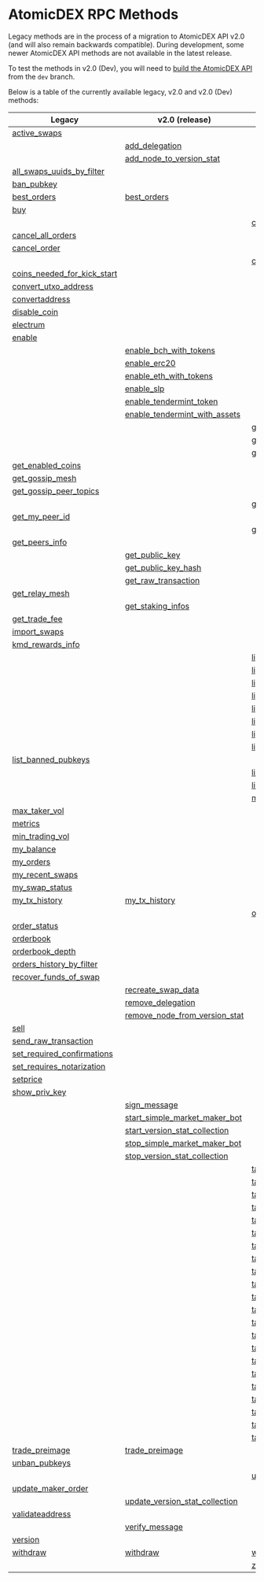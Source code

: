 
# AtomicDEX RPC Methods

Legacy methods are in the process of a migration to AtomicDEX API v2.0 (and will also remain backwards compatible).
During development, some newer AtomicDEX API methods are not available in the latest release.

To test the methods in v2.0 (Dev), you will need to [build the AtomicDEX API](../atomicdex/setup/) from the `dev` branch.

Below is a table of the currently available legacy, v2.0 and v2.0 (Dev) methods:

| Legacy                                                                                                       | v2.0 (release)                                                                                               | v2.0 (dev)                                                                                                   |
| ------------------------------------------------------------------------------------------------------------ | ------------------------------------------------------------------------------------------------------------ | ------------------------------------------------------------------------------------------------------------ |
|                       [active_swaps](/atomicdex/api/legacy/active_swaps/#active_swaps)                       |                                                                                                              |                                                                                                              |
|                                                                                                              |                     [add_delegation](/atomicdex/api/v20/add_delegation/#add_delegation)                      |                                                                                                              |
|                                                                                                              |      [add_node_to_version_stat](/atomicdex/api/v20/add_node_to_version_stat/#add_node_to_version_stat)       |                                                                                                              |
|   [all_swaps_uuids_by_filter](/atomicdex/api/legacy/all_swaps_uuids_by_filter/#all_swaps_uuids_by_filter)    |                                                                                                              |                                                                                                              |
|                          [ban_pubkey](/atomicdex/api/legacy/ban_pubkey/#ban_pubkey)                          |                                                                                                              |                                                                                                              |
|                        [best_orders](/atomicdex/api/legacy/best_orders/#best_orders)                         |                          [best_orders](/atomicdex/api/v20/best_orders/#best_orders)                          |                                                                                                              |
|                                    [buy](/atomicdex/api/legacy/buy/#buy)                                     |                                                                                                              |                                                                                                              |
|                                                                                                              |                                                                                                              |           [can_get_new_address](/atomicdex/api/v20-dev/hd_address_management/#can_get_new_address)           |
|               [cancel_all_orders](/atomicdex/api/legacy/cancel_all_orders/#cancel_all_orders)                |                                                                                                              |                                                                                                              |
|                       [cancel_order](/atomicdex/api/legacy/cancel_order/#cancel_order)                       |                                                                                                              |                                                                                                              |
|                                                                                                              |                                                                                                              |                  [close_channel](/atomicdex/api/v20-dev/lightning/channels/#close_channel)                   |
| [coins_needed_for_kick_start](/atomicdex/api/legacy/coins_needed_for_kick_start/#coins_needed_for_kick_start) |                                                                                                              |                                                                                                              |
|           [convert_utxo_address](/atomicdex/api/legacy/convert_utxo_address/#convert_utxo_address)           |                                                                                                              |                                                                                                              |
|                    [convertaddress](/atomicdex/api/legacy/convertaddress/#convertaddress)                    |                                                                                                              |                                                                                                              |
|                       [disable_coin](/atomicdex/api/legacy/disable_coin/#disable_coin)                       |                                                                                                              |                                                                                                              |
|                         [electrum](/atomicdex/api/legacy/coin_activation/#electrum)                          |                                                                                                              |                                                                                                              |
|                           [enable](/atomicdex/api/legacy/coin_activation/#enable)                            |                                                                                                              |                                                                                                              |
|                                                                                                              |         [enable_bch_with_tokens](/atomicdex/api/v20/enable_bch_with_tokens/#enable_bch_with_tokens)          |                                                                                                              |
|                                                                                                              |                        [enable_erc20](/atomicdex/api/v20/enable_erc20/#enable_erc20)                         |                                                                                                              |
|                                                                                                              |         [enable_eth_with_tokens](/atomicdex/api/v20/enable_eth_with_tokens/#enable_eth_with_tokens)          |                                                                                                              |
|                                                                                                              |                           [enable_slp](/atomicdex/api/v20/enable_slp/#enable_slp)                            |                                                                                                              |
|                                                                                                              |        [enable_tendermint_token](/atomicdex/api/v20/enable_tendermint_token/#enable_tendermint_token)        |                                                                                                              |
|                                                                                                              | [enable_tendermint_with_assets](/atomicdex/api/v20/enable_tendermint_with_assets/#enable_tendermint_with_assets) |                                                                                                              |
|                                                                                                              |                                                                                                              |            [get_channel_details](/atomicdex/api/v20-dev/lightning/channels/#get_channel_details)             |
|                                                                                                              |                                                                                                              |         [get_claimable_balances](/atomicdex/api/v20-dev/lightning/channels/#get_claimable_balances)          |
|                                                                                                              |                                                                                                              |                  [get_current_mtp](/atomicdex/api/v20-dev/get_current_mtp/#get_current_mtp)                  |
|               [get_enabled_coins](/atomicdex/api/legacy/get_enabled_coins/#get_enabled_coins)                |                                                                                                              |                                                                                                              |
|                  [get_gossip_mesh](/atomicdex/api/legacy/get_gossip_mesh/#get_gossip_mesh)                   |                                                                                                              |                                                                                                              |
|        [get_gossip_peer_topics](/atomicdex/api/legacy/get_gossip_peer_topics/#get_gossip_peer_topics)        |                                                                                                              |                                                                                                              |
|                                                                                                              |                                                                                                              |               [get_locked_amount](/atomicdex/api/v20-dev/get_locked_amount/#get_locked_amount)               |
|                [get_my_peer_id](/atomicdex/api/legacy/get_gossip_topic_peers/#get_my_peer_id)                |                                                                                                              |                                                                                                              |
|                                                                                                              |                                                                                                              |               [get_new_address](/atomicdex/api/v20-dev/hd_address_management/#get_new_address)               |
|                    [get_peers_info](/atomicdex/api/legacy/get_peers_info/#get_peers_info)                    |                                                                                                              |                                                                                                              |
|                                                                                                              |                     [get_public_key](/atomicdex/api/v20/get_public_key/#get_public_key)                      |                                                                                                              |
|                                                                                                              |              [get_public_key_hash](/atomicdex/api/v20/get_public_key_hash/#get_public_key_hash)              |                                                                                                              |
|                                                                                                              |              [get_raw_transaction](/atomicdex/api/v20/get_raw_transaction/#get_raw_transaction)              |                                                                                                              |
|                    [get_relay_mesh](/atomicdex/api/legacy/get_relay_mesh/#get_relay_mesh)                    |                                                                                                              |                                                                                                              |
|                                                                                                              |                 [get_staking_infos](/atomicdex/api/v20/get_staking_infos/#get_staking_infos)                 |                                                                                                              |
|                     [get_trade_fee](/atomicdex/api/legacy/get_trade_fee/#get_trade_fee)                      |                                                                                                              |                                                                                                              |
|                       [import_swaps](/atomicdex/api/legacy/import_swaps/#import_swaps)                       |                                                                                                              |                                                                                                              |
|                 [kmd_rewards_info](/atomicdex/api/legacy/kmd_rewards_info/#kmd_rewards_info)                 |                                                                                                              |                                                                                                              |
|                                                                                                              |                                                                                                              | [lightning::nodes::add_trusted_node](/atomicdex/api/v20-dev/lightning/nodes/#lightning::nodes::add_trusted_node) |
|                                                                                                              |                                                                                                              | [lightning::nodes::connect_to_node](/atomicdex/api/v20-dev/lightning/nodes/#lightning::nodes::connect_to_node) |
|                                                                                                              |                                                                                                              | [lightning::nodes::list_trusted_nodes](/atomicdex/api/v20-dev/lightning/nodes/#lightning::nodes::list_trusted_nodes) |
|                                                                                                              |                                                                                                              | [lightning::nodes::remove_trusted_node](/atomicdex/api/v20-dev/lightning/nodes/#lightning::nodes::remove_trusted_node) |
|                                                                                                              |                                                                                                              | [lightning::payments::generate_invoice](/atomicdex/api/v20-dev/lightning/payments/#lightning::payments::generate_invoice) |
|                                                                                                              |                                                                                                              | [lightning::payments::get_payment_details](/atomicdex/api/v20-dev/lightning/payments/#lightning::payments::get_payment_details) |
|                                                                                                              |                                                                                                              | [lightning::payments::list_payments_by_filter](/atomicdex/api/v20-dev/lightning/payments/#lightning::payments::list_payments_by_filter) |
|                                                                                                              |                                                                                                              | [lightning::payments::send_payment](/atomicdex/api/v20-dev/lightning/payments/#lightning::payments::send_payment) |
|            [list_banned_pubkeys](/atomicdex/api/legacy/list_banned_pubkeys/#list_banned_pubkeys)             |                                                                                                              |                                                                                                              |
|                                                                                                              |                                                                                                              | [list_closed_channels_by_filter](/atomicdex/api/v20-dev/lightning/channels/#list_closed_channels_by_filter)  |
|                                                                                                              |                                                                                                              |   [list_open_channels_by_filter](/atomicdex/api/v20-dev/lightning/channels/#list_open_channels_by_filter)    |
|                                                                                                              |                                                                                                              |                     [max_maker_vol](/atomicdex/api/v20-dev/max_maker_vol/#max_maker_vol)                     |
|                     [max_taker_vol](/atomicdex/api/legacy/max_taker_vol/#max_taker_vol)                      |                                                                                                              |                                                                                                              |
|                              [metrics](/atomicdex/api/legacy/metrics/#metrics)                               |                                                                                                              |                                                                                                              |
|                  [min_trading_vol](/atomicdex/api/legacy/min_trading_vol/#min_trading_vol)                   |                                                                                                              |                                                                                                              |
|                          [my_balance](/atomicdex/api/legacy/my_balance/#my_balance)                          |                                                                                                              |                                                                                                              |
|                           [my_orders](/atomicdex/api/legacy/my_orders/#my_orders)                            |                                                                                                              |                                                                                                              |
|                  [my_recent_swaps](/atomicdex/api/legacy/my_recent_swaps/#my_recent_swaps)                   |                                                                                                              |                                                                                                              |
|                    [my_swap_status](/atomicdex/api/legacy/my_swap_status/#my_swap_status)                    |                                                                                                              |                                                                                                              |
|                     [my_tx_history](/atomicdex/api/legacy/my_tx_history/#my_tx_history)                      |                       [my_tx_history](/atomicdex/api/v20/my_tx_history/#my_tx_history)                       |                                                                                                              |
|                                                                                                              |                                                                                                              |                   [open_channel](/atomicdex/api/v20-dev/lightning/channels/#open_channel)                    |
|                       [order_status](/atomicdex/api/legacy/order_status/#order_status)                       |                                                                                                              |                                                                                                              |
|                           [orderbook](/atomicdex/api/legacy/orderbook/#orderbook)                            |                                                                                                              |                                                                                                              |
|                  [orderbook_depth](/atomicdex/api/legacy/orderbook_depth/#orderbook_depth)                   |                                                                                                              |                                                                                                              |
|     [orders_history_by_filter](/atomicdex/api/legacy/orders_history_by_filter/#orders_history_by_filter)     |                                                                                                              |                                                                                                              |
|         [recover_funds_of_swap](/atomicdex/api/legacy/recover_funds_of_swap/#recover_funds_of_swap)          |                                                                                                              |                                                                                                              |
|                                                                                                              |               [recreate_swap_data](/atomicdex/api/v20/recreate_swap_data/#recreate_swap_data)                |                                                                                                              |
|                                                                                                              |                 [remove_delegation](/atomicdex/api/v20/remove_delegation/#remove_delegation)                 |                                                                                                              |
|                                                                                                              | [remove_node_from_version_stat](/atomicdex/api/v20/remove_node_from_version_stat/#remove_node_from_version_stat) |                                                                                                              |
|                                   [sell](/atomicdex/api/legacy/sell/#sell)                                   |                                                                                                              |                                                                                                              |
|           [send_raw_transaction](/atomicdex/api/legacy/send_raw_transaction/#send_raw_transaction)           |                                                                                                              |                                                                                                              |
|  [set_required_confirmations](/atomicdex/api/legacy/set_required_confirmations/#set_required_confirmations)  |                                                                                                              |                                                                                                              |
|   [set_requires_notarization](/atomicdex/api/legacy/set_requires_notarization/#set_requires_notarization)    |                                                                                                              |                                                                                                              |
|                             [setprice](/atomicdex/api/legacy/setprice/#setprice)                             |                                                                                                              |                                                                                                              |
|                     [show_priv_key](/atomicdex/api/legacy/show_priv_key/#show_priv_key)                      |                                                                                                              |                                                                                                              |
|                                                                                                              |                       [sign_message](/atomicdex/api/v20/message_signing/#sign_message)                       |                                                                                                              |
|                                                                                                              | [start_simple_market_maker_bot](/atomicdex/api/v20/start_simple_market_maker_bot/#start_simple_market_maker_bot) |                                                                                                              |
|                                                                                                              | [start_version_stat_collection](/atomicdex/api/v20/start_version_stat_collection/#start_version_stat_collection) |                                                                                                              |
|                                                                                                              | [stop_simple_market_maker_bot](/atomicdex/api/v20/stop_simple_market_maker_bot/#stop_simple_market_maker_bot) |                                                                                                              |
|                                                                                                              | [stop_version_stat_collection](/atomicdex/api/v20/stop_version_stat_collection/#stop_version_stat_collection) |                                                                                                              |
|                                                                                                              |                                                                                                              | [task::account_balance::cancel](/atomicdex/api/v20-dev/account_balance_tasks/#task::account_balance::cancel) |
|                                                                                                              |                                                                                                              |   [task::account_balance::init](/atomicdex/api/v20-dev/account_balance_tasks/#task::account_balance::init)   |
|                                                                                                              |                                                                                                              | [task::account_balance::status](/atomicdex/api/v20-dev/account_balance_tasks/#task::account_balance::status) |
|                                                                                                              |                                                                                                              | [task::enable_lightning::cancel](/atomicdex/api/v20-dev/lightning/activation/#task::enable_lightning::cancel) |
|                                                                                                              |                                                                                                              |  [task::enable_lightning::init](/atomicdex/api/v20-dev/lightning/activation/#task::enable_lightning::init)   |
|                                                                                                              |                                                                                                              | [task::enable_lightning::status](/atomicdex/api/v20-dev/lightning/activation/#task::enable_lightning::status) |
|                                                                                                              |                                                                                                              |       [task::enable_qtum::init](/atomicdex/api/v20-dev/coin_activation_tasks/#task::enable_qtum::init)       |
|                                                                                                              |                                                                                                              |     [task::enable_qtum::status](/atomicdex/api/v20-dev/coin_activation_tasks/#task::enable_qtum::status)     |
|                                                                                                              |                                                                                                              | [task::enable_qtum::user_action](/atomicdex/api/v20-dev/coin_activation_tasks/#task::enable_qtum::user_action) |
|                                                                                                              |                                                                                                              |       [task::enable_utxo::init](/atomicdex/api/v20-dev/coin_activation_tasks/#task::enable_utxo::init)       |
|                                                                                                              |                                                                                                              |     [task::enable_utxo::status](/atomicdex/api/v20-dev/coin_activation_tasks/#task::enable_utxo::status)     |
|                                                                                                              |                                                                                                              | [task::enable_utxo::user_action](/atomicdex/api/v20-dev/coin_activation_tasks/#task::enable_utxo::user_action) |
|                                                                                                              |                                                                                                              |        [task::enable_z_coin::cancel](/atomicdex/api/v20-dev/zhtlc_coins/#task::enable_z_coin::cancel)        |
|                                                                                                              |                                                                                                              |          [task::enable_z_coin::init](/atomicdex/api/v20-dev/zhtlc_coins/#task::enable_z_coin::init)          |
|                                                                                                              |                                                                                                              |        [task::enable_z_coin::status](/atomicdex/api/v20-dev/zhtlc_coins/#task::enable_z_coin::status)        |
|                                                                                                              |                                                                                                              |     [task::init_trezor::cancel](/atomicdex/api/v20-dev/trezor_initialisation/#task::init_trezor::cancel)     |
|                                                                                                              |                                                                                                              |       [task::init_trezor::init](/atomicdex/api/v20-dev/trezor_initialisation/#task::init_trezor::init)       |
|                                                                                                              |                                                                                                              |     [task::init_trezor::status](/atomicdex/api/v20-dev/trezor_initialisation/#task::init_trezor::status)     |
|                                                                                                              |                                                                                                              | [task::init_trezor::user_action](/atomicdex/api/v20-dev/trezor_initialisation/#task::init_trezor::user_action) |
|                                                                                                              |                                                                                                              |           [task::withdraw::cancel](/atomicdex/api/v20-dev/withdraw_tasks/#task::withdraw::cancel)            |
|                                                                                                              |                                                                                                              |             [task::withdraw::init](/atomicdex/api/v20-dev/withdraw_tasks/#task::withdraw::init)              |
|                                                                                                              |                                                                                                              |           [task::withdraw::status](/atomicdex/api/v20-dev/withdraw_tasks/#task::withdraw::status)            |
|                    [trade_preimage](/atomicdex/api/legacy/trade_preimage/#trade_preimage)                    |                     [trade_preimage](/atomicdex/api/v20/trade_preimage/#trade_preimage)                      |                                                                                                              |
|                     [unban_pubkeys](/atomicdex/api/legacy/unban_pubkeys/#unban_pubkeys)                      |                                                                                                              |                                                                                                              |
|                                                                                                              |                                                                                                              |                 [update_channel](/atomicdex/api/v20-dev/lightning/channels/#update_channel)                  |
|              [update_maker_order](/atomicdex/api/legacy/update_maker_order/#update_maker_order)              |                                                                                                              |                                                                                                              |
|                                                                                                              | [update_version_stat_collection](/atomicdex/api/v20/update_version_stat_collection/#update_version_stat_collection) |                                                                                                              |
|                  [validateaddress](/atomicdex/api/legacy/validateaddress/#validateaddress)                   |                                                                                                              |                                                                                                              |
|                                                                                                              |                     [verify_message](/atomicdex/api/v20/message_signing/#verify_message)                     |                                                                                                              |
|                              [version](/atomicdex/api/legacy/version/#version)                               |                                                                                                              |                                                                                                              |
|                             [withdraw](/atomicdex/api/legacy/withdraw/#withdraw)                             |                              [withdraw](/atomicdex/api/v20/withdraw/#withdraw)                               |                                 [withdraw](/atomicdex/api/v20-dev/#withdraw)                                 |
|                                                                                                              |                                                                                                              |                  [z_coin_tx_history](/atomicdex/api/v20-dev/zhtlc_coins/#z_coin_tx_history)                  |
